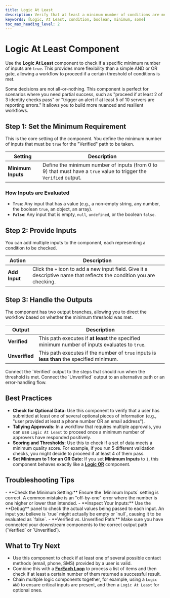 ```yaml
---
title: Logic At Least
description: Verify that at least a minimum number of conditions are met before proceeding in a workflow.
keywords: [Logic, At Least, condition, boolean, minimum, some]
toc_max_heading_level: 2
---
```


# Logic At Least Component

Use the **Logic At Least** component to check if a specific minimum number of inputs are `true`. This provides more flexibility than a simple AND or OR gate, allowing a workflow to proceed if a certain threshold of conditions is met.

<InfoCallout title="Why this matters">
Some decisions are not all-or-nothing. This component is perfect for scenarios where you need partial success, such as "proceed if at least 2 of 3 identity checks pass" or "trigger an alert if at least 5 of 10 servers are reporting errors." It allows you to build more nuanced and resilient workflows.
</InfoCallout>

<Spacer size="md" />

## Step 1: Set the Minimum Requirement

This is the core setting of the component. You define the minimum number of inputs that must be `true` for the "Verified" path to be taken.

| Setting          | Description                                                                                             |
|------------------|---------------------------------------------------------------------------------------------------------|
| **Minimum Inputs** | Define the minimum number of inputs (from 0 to 9) that must have a `true` value to trigger the `Verified` output. |

### How Inputs are Evaluated
- **`True`**: Any input that has a value (e.g., a non-empty string, any number, the boolean `true`, an object, an array).
- **`False`**: Any input that is empty, `null`, `undefined`, or the boolean `false`.

<Spacer size="md" />

## Step 2: Provide Inputs

You can add multiple inputs to the component, each representing a condition to be checked.

| Action      | Description                                                                 |
|-------------|-----------------------------------------------------------------------------|
| **Add Input** | Click the `+` icon to add a new input field. Give it a descriptive name that reflects the condition you are checking. |

<Spacer size="md" />

## Step 3: Handle the Outputs

The component has two output branches, allowing you to direct the workflow based on whether the minimum threshold was met.

| Output       | Description                                                                                             |
|--------------|---------------------------------------------------------------------------------------------------------|
| **Verified** | This path executes if **at least** the specified minimum number of inputs evaluates to `true`.         |
| **Unverified** | This path executes if the number of `true` inputs is **less than** the specified minimum.              |

<TipCallout title="Branching Your Workflow">
Connect the `Verified` output to the steps that should run when the threshold is met. Connect the `Unverified` output to an alternative path or an error-handling flow.
</TipCallout>

<Spacer size="md" />

## Best Practices

- **Check for Optional Data:** Use this component to verify that a user has submitted at least one of several optional pieces of information (e.g., "user provided at least a phone number OR an email address").
- **Tallying Approvals:** In a workflow that requires multiple approvals, you can use `Logic At Least` to proceed once a minimum number of approvers have responded positively.
- **Scoring and Thresholds:** Use this to check if a set of data meets a minimum quality score. For example, if you run 5 different validation checks, you might decide to proceed if at least 4 of them pass.
- **Set Minimum to 1 for an OR Gate:** If you set **Minimum Inputs** to `1`, this component behaves exactly like a **[Logic OR](/docs/agent-studio/components/logic/logical-or)** component.

<Spacer size="md" />

## Troubleshooting Tips

<InfoCallout title="If your logic isn't branching as expected...">
- **Check the Minimum Setting:** Ensure the `Minimum Inputs` setting is correct. A common mistake is an "off-by-one" error where the number is one higher or lower than intended.
- **Inspect Your Inputs:** Use the **Debug** panel to check the actual values being passed to each input. An input you believe is `true` might actually be empty or `null`, causing it to be evaluated as `false`.
- **Verified vs. Unverified Path:** Make sure you have connected your downstream components to the correct output path (`Verified` or `Unverified`).
</InfoCallout>

<Spacer size="md" />

## What to Try Next

- Use this component to check if at least one of several possible contact methods (email, phone, SMS) provided by a user is valid.
- Combine this with a **[ForEach Loop](/docs/agent-studio/components/advanced/for-each)** to process a list of items and then check if at least a certain number of them returned a successful result.
- Chain multiple logic components together, for example, using a `Logic AND` to ensure critical inputs are present, and then a `Logic At Least` for optional ones.
